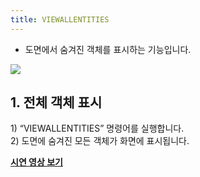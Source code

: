 ```yaml
---
title: VIEWALLENTITIES
---
```



[image1]: ../../../../../assets/images/commands/viewallentities/image1.png

* 도면에서 숨겨진 객체를 표시하는 기능입니다.

![][image1]

## **1\. 전체 객체 표시**

1\) “VIEWALLENTITIES” 명령어를 실행합니다.  
2\) 도면에 숨겨진 모든 객체가 화면에 표시됩니다.

[**<Icon name="youtube" class="emoji"/> 시연 영상 보기**](https://youtu.be/fDxeJ_ZTHXI) 